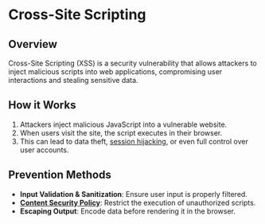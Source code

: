 # Cross-Site Scripting

## Overview

Cross-Site Scripting (XSS) is a security vulnerability that allows attackers to inject malicious scripts into web applications, compromising user interactions and stealing sensitive data.

## How it Works

1. Attackers inject malicious JavaScript into a vulnerable website.
2. When users visit the site, the script executes in their browser.
3. This can lead to data theft, [session hijacking](./sess-hij.mdx), or even full control over user accounts.


## Prevention Methods

- **Input Validation & Sanitization**: Ensure user input is properly filtered.
- [**Content Security Policy**](./csp.mdx): Restrict the execution of unauthorized scripts.
- **Escaping Output**: Encode data before rendering it in the browser.
